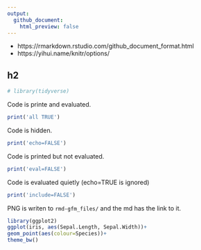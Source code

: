 ```yaml
---
output:
  github_document:
    html_preview: false
---
```


- https://rmarkdown.rstudio.com/github_document_format.html
- https://yihui.name/knitr/options/

## h2

```r
# library(tidyverse)
```

Code is printe and evaluated.
```r
print('all TRUE')
```

Code is hidden.
```r
print('echo=FALSE')
```

Code is printed but not evaluated.
```r
print('eval=FALSE')
```

Code is evaluated quietly (echo=TRUE is ignored)
```r
print('include=FALSE')
```

PNG is writen to `rmd-gfm_files/` and the md has the link to it.
```r
library(ggplot2)
ggplot(iris, aes(Sepal.Length, Sepal.Width))+
geom_point(aes(colour=Species))+
theme_bw()
```
